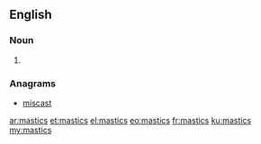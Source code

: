 ==English==

===Noun===
{{head|en}}

# {{plural of|mastic}}

===Anagrams===
* [[miscast#English|miscast]]

[[ar:mastics]]
[[et:mastics]]
[[el:mastics]]
[[eo:mastics]]
[[fr:mastics]]
[[ku:mastics]]
[[my:mastics]]